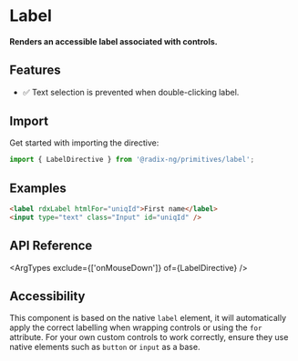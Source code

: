 

<Meta title="Primitives/Label" />

# Label

#### Renders an accessible label associated with controls.

<Canvas sourceState="hidden" of={LabelDirectiveStories.Default}></Canvas>

## Features

-   ✅ Text selection is prevented when double-clicking label.

## Import

Get started with importing the directive:

```typescript
import { LabelDirective } from '@radix-ng/primitives/label';
```

## Examples

```html
<label rdxLabel htmlFor="uniqId">First name</label>
<input type="text" class="Input" id="uniqId" />
```

## API Reference

<ArgTypes exclude={['onMouseDown']} of={LabelDirective} />

## Accessibility

This component is based on the native `label` element, it will automatically apply the correct labelling
when wrapping controls or using the `for` attribute. For your own custom controls
to work correctly, ensure they use native elements such as `button` or `input` as a base.
